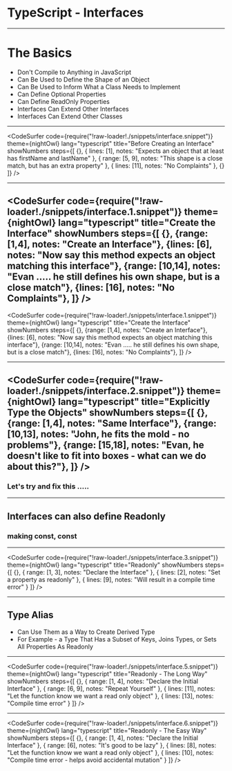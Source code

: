 
# TypeScript - Interfaces

---

# The Basics

- Don't Compile to Anything in JavaScript
- Can Be Used to Define the Shape of an Object
- Can Be Used to Inform What a Class Needs to Implement
- Can Define Optional Properties
- Can Define ReadOnly Properties
- Interfaces Can Extend Other Interfaces
- Interfaces Can Extend Other Classes

---

<CodeSurfer
  code={require("!raw-loader!./snippets/interface.snippet")}
  theme={nightOwl}
  lang="typescript"
  title="Before Creating an Interface"
  showNumbers
  steps={[
    {},
    {
      lines: [1],
      notes: "Expects an object that at least has firstName and lastName"
    },
    {
      range: [5, 9],
      notes: "This shape is a close match, but has an extra property"
    },
    { lines: [11], notes: "No Complaints" },
    {}
  ]}
/>

---

<CodeSurfer
  code={require("!raw-loader!./snippets/interface.1.snippet")}
  theme={nightOwl}
  lang="typescript"
  title="Create the Interface"
  showNumbers
  steps={[
    {},
    {range: [1,4], notes: "Create an Interface"},
    {lines: [6], notes: "Now say this method expects an object matching this interface"},
    {range: [10,14], notes: "Evan ..... he still defines his own shape, but is a close match"},
    {lines: [16], notes: "No Complaints"},
  ]}
/>
---
<CodeSurfer
  code={require("!raw-loader!./snippets/interface.1.snippet")}
  theme={nightOwl}
  lang="typescript"
  title="Create the Interface"
  showNumbers
  steps={[
    {},
    {range: [1,4], notes: "Create an Interface"},
    {lines: [6], notes: "Now say this method expects an object matching this interface"},
    {range: [10,14], notes: "Evan ..... he still defines his own shape, but is a close match"},
    {lines: [16], notes: "No Complaints"},
  ]}
/>

---

<CodeSurfer
  code={require("!raw-loader!./snippets/interface.2.snippet")}
  theme={nightOwl}
  lang="typescript"
  title="Explicitly Type the Objects"
  showNumbers
  steps={[
    {},
    {range: [1,4], notes: "Same Interface"},
    {range: [10,13], notes: "John, he fits the mold - no problems"},
    {range: [15,18], notes: "Evan, he doesn't like to fit into boxes - what can we do about this?"},
  ]}
/>
---

### Let's try and fix this .....

<ReplIt src="https://repl.it/@e_schultz/02-Explicit-Types?lite=true" />

---

## Interfaces can also define Readonly

### making const, const

---

<CodeSurfer
  code={require("!raw-loader!./snippets/interface.3.snippet")}
  theme={nightOwl}
  lang="typescript"
  title="Readonly"
  showNumbers
  steps={[
    {},
    { range: [1, 3], notes: "Declare the Interface" },
    { lines: [2], notes: "Set a property as readonly" },
    { lines: [9], notes: "Will result in a compile time error" }
  ]}
/>

---

## Type Alias

- Can Use Them as a Way to Create Derived Type
- For Example - a Type That Has a Subset of Keys, Joins Types, or Sets All Properties As Readonly

---

<CodeSurfer
  code={require("!raw-loader!./snippets/interface.5.snippet")}
  theme={nightOwl}
  lang="typescript"
  title="Readonly - The Long Way"
  showNumbers
  steps={[
    {},
    { range: [1, 4], notes: "Declare the Initial Interface" },
    { range: [6, 9], notes: "Repeat Yourself" },
    { lines: [11], notes: "Let the function know we want a read only object" },
    { lines: [13], notes: "Compile time error" }
  ]}
/>

---

<CodeSurfer
  code={require("!raw-loader!./snippets/interface.6.snippet")}
  theme={nightOwl}
  lang="typescript"
  title="Readonly - The Easy Way"
  showNumbers
  steps={[
    {},
    { range: [1, 4], notes: "Declare the Initial Interface" },
    { range: [6], notes: "It's good to be lazy" },
    { lines: [8], notes: "Let the function know we want a read only object" },
    {
      lines: [10],
      notes: "Compile time error - helps avoid accidental mutation"
    }
  ]}
/>
